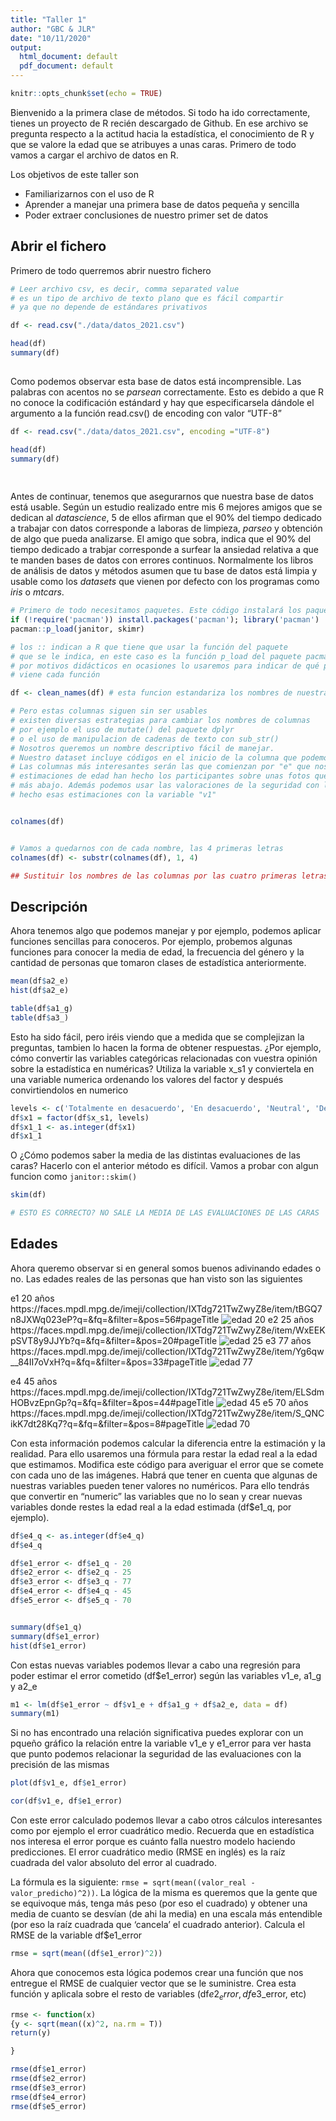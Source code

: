 ---
title: "Taller 1"
author: "GBC & JLR"
date: "10/11/2020"
output:
  html_document: default
  pdf_document: default
---

```{r setup, include=FALSE}
knitr::opts_chunk$set(echo = TRUE)
```

Bienvenido a la primera clase de métodos. Si todo ha ido correctamente, tienes un proyecto de R recién descargado de Github. En ese archivo se pregunta respecto a la actitud hacia la estadística, el conocimiento de R y que se valore la edad que se atribuyes a unas caras. 
Primero de todo vamos a cargar el archivo de datos en R. 
  
Los objetivos de este taller son

- Familiarizarnos con el uso de R 
- Aprender a manejar una primera base de datos pequeña y sencilla
- Poder extraer conclusiones de nuestro primer set de datos


## Abrir el fichero

Primero de todo querremos abrir nuestro fichero

```{r}
# Leer archivo csv, es decir, comma separated value
# es un tipo de archivo de texto plano que es fácil compartir 
# ya que no depende de estándares privativos 

df <- read.csv("./data/datos_2021.csv") 

head(df)
summary(df)
  
```
Como podemos observar esta base de datos está incomprensible. Las palabras con acentos no se _parsean_ correctamente. Esto es debido a que R no conoce la codificación estándard  y hay que especificarsela dándole el argumento a la función read.csv() de encoding con valor "UTF-8"

```{r}
df <- read.csv("./data/datos_2021.csv", encoding ="UTF-8")

head(df)
summary(df)
  
  
```

Antes de continuar, tenemos que asegurarnos que nuestra base de datos está usable. Según un estudio realizado entre mis 6 mejores amigos que se dedican al _datascience_, 5 de ellos afirman que el  90% del tiempo dedicado a trabajar con datos corresponde a laboras de limpieza, _parseo_ y obtención de algo que pueda analizarse. El amigo que sobra, indica que el 90% del tiempo dedicado a trabjar corresponde a surfear la ansiedad relativa a que te manden bases de datos con errores continuos. Normalmente los libros de análisis de datos y métodos asumen que tu base de datos está limpia y usable como los _datasets_ que vienen por defecto con los programas como _iris_ o _mtcars_. 

```{r}

# Primero de todo necesitamos paquetes. Este código instalará los paquetes que usaremos. 
if (!require('pacman')) install.packages('pacman'); library('pacman') 
pacman::p_load(janitor, skimr) 

# los :: indican a R que tiene que usar la función del paquete 
# que se le indica, en este caso es la función p_load del paquete pacman
# por motivos didácticos en ocasiones lo usaremos para indicar de qué paquete
# viene cada función

df <- clean_names(df) # esta funcion estandariza los nombres de nuestras columnas

# Pero estas columnas siguen sin ser usables
# existen diversas estrategias para cambiar los nombres de columnas
# por ejemplo el uso de mutate() del paquete dplyr
# o el uso de manipulacion de cadenas de texto con sub_str()
# Nosotros queremos un nombre descriptivo fácil de manejar. 
# Nuestro dataset incluye códigos en el inicio de la columna que podemos aprovechar 
# Las columnas más interesantes serán las que comienzan por "e" que nos indican qué 
# estimaciones de edad han hecho los participantes sobre unas fotos que se presentan 
# más abajo. Además podemos usar las valoraciones de la seguridad con la que han 
# hecho esas estimaciones con la variable "v1"


colnames(df)


# Vamos a quedarnos con de cada nombre, las 4 primeras letras
colnames(df) <- substr(colnames(df), 1, 4)

## Sustituir los nombres de las columnas por las cuatro primeras letras de cada columna.

```

## Descripción

Ahora tenemos algo que podemos manejar y por ejemplo, podemos aplicar funciones sencillas para conoceros. Por ejemplo, probemos algunas funciones para conocer la media de edad, la frecuencia del género y la cantidad de personas que tomaron clases de estadística anteriormente.


```{r}
mean(df$a2_e)
hist(df$a2_e)

table(df$a1_g)
table(df$a3_)
```

Esto ha sido fácil, pero iréis viendo que a medida que se complejizan la preguntas, tambien lo hacen la forma de obtener respuestas. ¿Por ejemplo, cómo convertir las variables categóricas relacionadas con vuestra opinión sobre la estadística en numéricas? Utiliza la variable x_s1 y conviertela en una variable numerica ordenando los valores del factor y después convirtiendolos en numerico

```{r}

levels <- c('Totalmente en desacuerdo', 'En desacuerdo', 'Neutral', 'De acuerdo', 'totalmente de acuerdo')
df$x1 = factor(df$x_s1, levels)
df$x1_1 <- as.integer(df$x1)
df$x1_1

```

O ¿Cómo podemos saber la media de las distintas evaluaciones de las caras? Hacerlo con el anterior método es difícil. Vamos a probar con algun funcion como `janitor::skim()`

```{r}

skim(df)

# ESTO ES CORRECTO? NO SALE LA MEDIA DE LAS EVALUACIONES DE LAS CARAS


```

## Edades

Ahora queremo observar si en general somos buenos adivinando edades o no. Las edades reales de las personas que han  visto son las siguientes

e1 20 años https://faces.mpdl.mpg.de/imeji/collection/IXTdg721TwZwyZ8e/item/tBGQ7n8JXWq023eP?q=&fq=&filter=&pos=56#pageTitle
![edad 20](./faces/1.png)
e2 25 años https://faces.mpdl.mpg.de/imeji/collection/IXTdg721TwZwyZ8e/item/WxEEKpSVT8y9JJYb?q=&fq=&filter=&pos=20#pageTitle
![edad 25](./faces/2.png)
e3 77 años https://faces.mpdl.mpg.de/imeji/collection/IXTdg721TwZwyZ8e/item/Yg6qw__84II7oVxH?q=&fq=&filter=&pos=33#pageTitle
![edad 77](./faces/3.png)


e4 45 años https://faces.mpdl.mpg.de/imeji/collection/IXTdg721TwZwyZ8e/item/ELSdmHOBvzEpnGp?q=&fq=&filter=&pos=44#pageTitle
![edad 45](./faces/4.png)
e5 70 años https://faces.mpdl.mpg.de/imeji/collection/IXTdg721TwZwyZ8e/item/S_QNCikK7dt28Kq7?q=&fq=&filter=&pos=8#pageTitle
![edad 70](./faces/5.png)

Con esta información podemos calcular la diferencia entre la estimación y la realidad. Para ello usaremos una fórmula para restar la edad real a la edad que estimamos. Modifica este código para averiguar el error que se comete con cada uno de las imágenes. Habrá que tener en cuenta que algunas de nuestras variables pueden tener valores no numéricos. Para ello tendrás que convertir en "numeric" las variables que no lo sean y crear nuevas variables donde restes la edad real a la edad estimada (df$e1_q, por ejemplo).

```{r}

df$e4_q <- as.integer(df$e4_q)
df$e4_q

df$e1_error <- df$e1_q - 20
df$e2_error <- df$e2_q - 25
df$e3_error <- df$e3_q - 77
df$e4_error <- df$e4_q - 45
df$e5_error <- df$e5_q - 70


summary(df$e1_q)
summary(df$e1_error)
hist(df$e1_error)

```

Con estas nuevas variables podemos llevar a cabo una regresión para poder estimar el error cometido (df$e1_error) según las variables v1_e, a1_g y a2_e


```{r}



m1 <- lm(df$e1_error ~ df$v1_e + df$a1_g + df$a2_e, data = df) 
summary(m1) 


```

Si no has encontrado una relación significativa puedes explorar con un pqueño gráfico la relación entre la variable v1_e y e1_error para ver hasta que punto podemos relacionar la seguridad de las evaluaciones con la precisión de las mismas 

```{r}
plot(df$v1_e, df$e1_error)

cor(df$v1_e, df$e1_error)
```

Con este error calculado podemos llevar a cabo otros cálculos interesantes como por ejemplo el error cuadrático medio. Recuerda que en estadística nos interesa el error porque es cuánto falla nuestro modelo haciendo predicciones. El error cuadrático medio (RMSE en inglés) es la raíz cuadrada del valor absoluto del error al cuadrado. 

La fórmula es la siguiente: `rmse = sqrt(mean((valor_real -  valor_predicho)^2))`. La lógica de la misma es queremos que la gente que se equivoque más, tenga más peso (por eso el cuadrado) y obtener una media de cuanto se desvían (de ahi la media) en una escala más entendible (por eso la raíz cuadrada que 'cancela' el cuadrado anterior). Calcula el RMSE de la variable df$e1_error

```{r}

rmse = sqrt(mean((df$e1_error)^2))


```

Ahora que conocemos esta lógica podemos crear una función que nos entregue el RMSE de cualquier vector que se le suministre. Crea esta función y aplicala sobre el resto de variables (df$e2_error, df$e3_error, etc)

```{r}

rmse <- function(x)
{y <- sqrt(mean((x)^2, na.rm = T))
return(y)  

}

rmse(df$e1_error)
rmse(df$e2_error)
rmse(df$e3_error)
rmse(df$e4_error)
rmse(df$e5_error)
```

